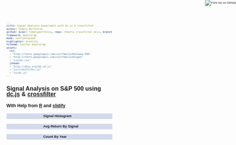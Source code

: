 ```yaml
---
title: Signal Analysis Experiment with dc.js & crossfilter
author: Timely Portfolio
github: {user: timelyportfolio, repo: rCharts_crossfilter_dcjs, branch: "gh-pages"}
framework: bootstrap
mode: selfcontained
highlighter: prettify
hitheme: twitter-bootstrap
assets:
  css:
  - "http://fonts.googleapis.com/css?family=Raleway:300"
  - "http://fonts.googleapis.com/css?family=Oxygen"
  - "css/dc.css"
  jshead:
  - "http://d3js.org/d3.v3.js"
  - "js/crossfilter.js"
  - "js/dc.js"
---
```

  
<style>
body{
  font-family: 'Oxygen', sans-serif;
  font-size: 8px;
  line-height: 15px;
}

h1,h2,h3,h4 {
font-family: 'Raleway', sans-serif;
}

.container { width: 1200px; }

h3 {
background-color: #D4DAEC;
  text-indent: 100px; 
}

h4 {
text-indent: 100px;
}
</style>
  
<a href="https://github.com/timelyportfolio/rCharts_crossfilter_dcjs"><img style="position: absolute; top: 0; right: 0; border: 0;" src="https://s3.amazonaws.com/github/ribbons/forkme_right_darkblue_121621.png" alt="Fork me on GitHub"></a>

# Signal Analysis on S&P 500 using [dc.js](http://nickqizhu.github.io/dc.js/) & [crossfilter](http://square.github.io/crossfilter/)
## With Help from [R](http://r-project.org) and [slidify](http://slidify.org)

<div class = "row">
  <div id = "bar-count" class = "span4"><h3>Signal Histogram</h3></div>
  <div id = "line-perf" class = "span4"><h3>Avg Return By Signal</h3></div>
  <div id = "line-year" class = "span4"><h3>Count By Year</h3></div>
</div>

<script>
var spx = 
```r
library(reshape2)
library(plyr)
library(quantmod)
library(TTR)
library(PerformanceAnalytics)
library(rCharts)

spx <- na.omit(getSymbols("^GSPC", from="1950-01-01", auto.assign=FALSE)[,4])

spx.melt <- melt(data.frame(index(spx),coredata(spx)),id.vars=1)
colnames(spx.melt) <- c("date","name","price")

spx.melt <- ddply(
  spx.melt,
  c("name"),
  transform,
  rsi=RSI(price, n=14)
)
#lag our signal
spx.melt$rsi <- as.vector(
  lag(
    as.xts(
      spx.melt$rsi,
      order.by=spx.melt$date
    ),
    k=1
  )
)

spx.melt <- ddply(
  spx.melt,
  c("name"),
  transform,
  ret=ROC(price,n=1,type="discrete")
)

cat(
  toJSONArray(spx.melt)
)
```

spx.forEach(function(d){
  d.dd=new Date(+d.date * 24 * 60 * 60 * 1000);
});

spxcf = crossfilter(spx);
var rsi = spxcf.dimension(function(d){return Math.round(d.rsi);});
var countByRSI = rsi.group().reduceCount();

var rsi2 = spxcf.dimension(function(d){return Math.round(d.rsi);});
var perfByRSI = rsi2.group().reduce(
  function(p,v){
    ++p.count;
    p.sum += v.ret;
    if(p.count!=0) {
      p.arith = p.sum/p.count;
      if (isNaN(p.arith)) p.arith = 0;
    }
    else {
      p.arith=0;
    }
    return p;
  },
  function(p,v){
    --p.count;
    p.sum -= v.ret;
    if(p.count!=0) {
      p.arith = p.sum/p.count;
      if (isNaN(p.arith)) p.arith = 0;
    }
    else {
      p.arith=0;
    }
    return p;
  },
  function(){
    return {count:0,sum:0,arith:0};//,sum:0,arith:0,geom:0};
  }
);

var year = spxcf.dimension(function(d){return d3.time.year(d.dd);});
var sumByYear = year.group().reduceCount(function(d){return d.rsi});

dc.barChart("#bar-count")
        .width(400)
        .height(250)
        .dimension(rsi)
        .group(countByRSI)
        //.valueAccessor(function(p){return p.value.count;})
        .x(d3.scale.linear().domain([0, 100]))
        .y(d3.scale.linear().domain([0, 500]))
        .centerBar(true);
        
dc.barChart("#line-perf")
        .width(400)
        .height(250)
        .margins({top: 10, right: 50, bottom: 30, left: 40})
        .dimension(rsi2)
        .group(perfByRSI)
        .valueAccessor(function(p){return p.value.arith;})
        .x(d3.scale.linear().domain([0,100]))
        .y(d3.scale.linear().domain([-0.05, 0.05]))        
        .elasticY(true)
        .yAxis().tickFormat(d3.format(".1%"));
        
dc.barChart("#line-year")
        .width(400)
        .height(250)
        .dimension(year)
        .group(sumByYear)
        .x(d3.time.scale().domain([Date.parse("1950-01-01"),Date.parse("2013-12-31")]))
        .y(d3.scale.linear().domain([0,300]))
        .xUnits(d3.time.years);
        //.mouseZoomable(true);



dc.renderAll();
</script>